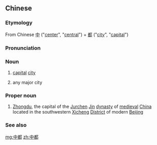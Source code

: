 ==Chinese==
{{zh-forms}}

===Etymology===
From Chinese [[中]] ("[[center]]", "[[central]]") + [[都]] ("[[city]]", "[[capital]]")

===Pronunciation===
{{zh-pron
|m=zhōngdū
|cat=n,pn
}}

===Noun===
{{zh-noun}}

# {{lb|zh|archaic}} [[capital]] [[city]]
# {{lb|zh|archaic}} any major city

===Proper noun===
{{zh-proper noun}}

# [[Zhongdu]], the capital of the [[Jurchen]] [[Jin]] [[dynasty]] of [[medieval]] [[China]] located in the southwestern [[Xicheng]] [[district|District]] of modern [[Beijing]]

===See also===
{{pedialite|Zhongdu}}

[[mg:中都]]
[[zh:中都]]